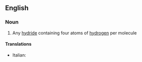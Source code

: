 ==English==

===Noun===
{{en-noun}}

# {{context|inorganic chemistry}} Any [[hydride]] containing four atoms of [[hydrogen]] per molecule

====Translations====
{{trans-top|tetrahydride}}
*Italian: {{t-|it|tetraidruro|m}}
{{trans-mid}}

{{trans-bottom}}